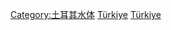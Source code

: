 {{Commonscat|Rivers of Turkey}}

[[Category:土耳其水体|Category:土耳其水体]]
[[Category:亚洲各国河流|Türkiye]]
[[Category:欧洲各国河流|Türkiye]]